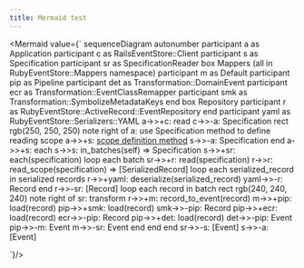 ```yaml
---
title: Mermaid test
---
```




<Mermaid value={`
sequenceDiagram
  autonumber
  participant a as Application
  participant c as RailsEventStore::Client 
  participant s as Specification
  participant sr as SpecificationReader
  box Mappers (all in RubyEventStore::Mappers namespace)
    participant m as Default
    participant pip as Pipeline
    participant det as Transformation::DomainEvent
    participant ecr as Transformation::EventClassRemapper
    participant smk as Transformation::SymbolizeMetadataKeys
  end
  box Repository
    participant r as RubyEventStore::ActiveRecord::EventRepository
  end
  participant yaml as RubyEventStore::Serializers::YAML
  a->>+c: read
  c->>-a: Specification
  rect rgb(250, 250, 250) 
  note right of a: use Specification method to define reading scope
    a->>+s: [scope definition method](args)
    s->>-a: Specification
  end
  a->>+s: each
    s->>s: in_batches(self) => Specification
    s->>+sr: each(specification)
      loop each batch
        sr->>+r: read(specification)
          r->>r: read_scope(specification) => [SerializedRecord]
          loop each serialized_record in serialized records
            r->>+yaml: deserialize(serialized_record)
            yaml->>-r: Record
          end
        r->>-sr: [Record]
        loop each record in batch
          rect rgb(240, 240, 240) 
            note right of sr: transform
            r->>+m: record_to_event(record)
              m->>+pip: load(record)
                pip->>+smk: load(record)
                smk->>-pip: Record
                pip->>+ecr: load(record)
                ecr->>-pip: Record
                pip->>+det: load(record)
                det->>-pip: Event
              pip->>-m: Event
            m->>-sr: Event
          end
        end
      end
    sr->>-s: [Event]
  s->>-a: [Event]

`}/>
